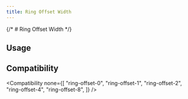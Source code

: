 ```yaml
---
title: Ring Offset Width
---
```



{/* # Ring Offset Width */}

## Usage

<Usage />

## Compatibility

<Compatibility
  none={[
    "ring-offset-0",
    "ring-offset-1",
    "ring-offset-2",
    "ring-offset-4",
    "ring-offset-8",
  ]}
/>
